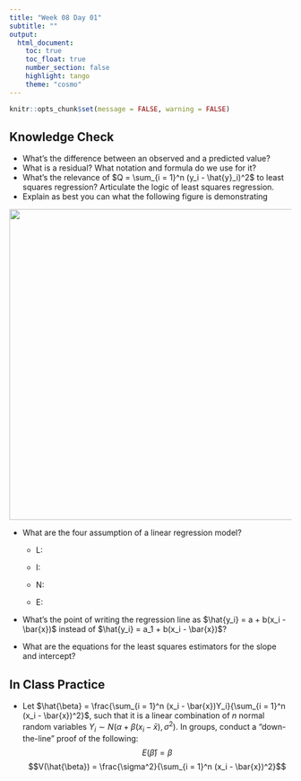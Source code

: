 ```yaml
---
title: "Week 08 Day 01"
subtitle: ""
output: 
  html_document:
    toc: true
    toc_float: true
    number_section: false
    highlight: tango
    theme: "cosmo"
---
```


```r
knitr::opts_chunk$set(message = FALSE, warning = FALSE)
```

## Knowledge Check

-   What's the difference between an observed and a predicted value?
-   What is a residual? What notation and formula do we use for it?
-   What's the relevance of $Q = \sum_{i = 1}^n (y_i - \hat{y}_i)^2$ to least squares regression? Articulate the logic of least squares regression.
-   Explain as best you can what the following figure is demonstrating

![](images/regression.png){width="554"}

-   What are the four assumption of a linear regression model?

    -   L:

    -   I:

    -   N:

    -   E:

-   What's the point of writing the regression line as $\hat{y_i} = a + b(x_i - \bar{x})$ instead of $\hat{y_i} = a_1 + b(x_i - \bar{x})$?
-   What are the equations for the least squares estimators for the slope and intercept?


## In Class Practice

+ Let $\hat{\beta} = \frac{\sum_{i = 1}^n (x_i - \bar{x})Y_i}{\sum_{i = 1}^n (x_i - \bar{x})^2}$, such that it is a linear combination of $n$ normal random variables $Y_i \sim N(\alpha + \beta(x_i - \bar{x}), \sigma^2)$. In groups, conduct a "down-the-line" proof of the following:
$$E(\hat{\beta}) = \beta$$
$$V(\hat{\beta}) = \frac{\sigma^2}{\sum_{i = 1}^n (x_i - \bar{x})^2}$$
